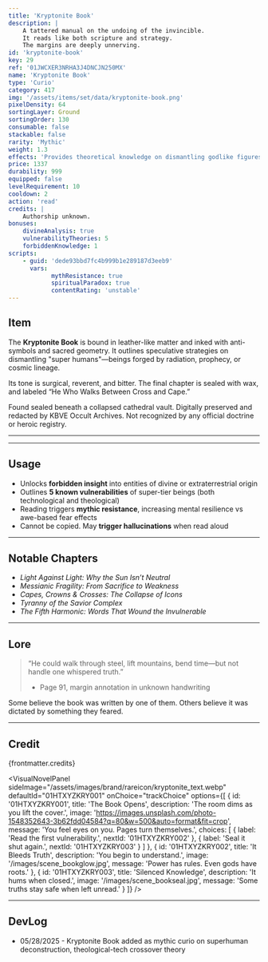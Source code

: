 ```yaml
---
title: 'Kryptonite Book'
description: | 
    A tattered manual on the undoing of the invincible.
    It reads like both scripture and strategy.
    The margins are deeply unnerving.
id: 'kryptonite-book'
key: 29
ref: '01JWCXER3NRHA3J4DNCJN250MX'
name: 'Kryptonite Book'
type: 'Curio'
category: 417
img: '/assets/items/set/data/kryptonite-book.png'
pixelDensity: 64
sortingLayer: Ground
sortingOrder: 130
consumable: false
stackable: false
rarity: 'Mythic'
weight: 1.3
effects: 'Provides theoretical knowledge on dismantling godlike figures.'
price: 1337
durability: 999
equipped: false
levelRequirement: 10
cooldown: 2
action: 'read'
credits: |
    Authorship unknown.
bonuses:
    divineAnalysis: true
    vulnerabilityTheories: 5
    forbiddenKnowledge: 1
scripts:
    - guid: 'dede93bbd7fc4b999b1e289187d3eeb9'
      vars:
            mythResistance: true
            spiritualParadox: true
            contentRating: 'unstable'
---
```



## Item

The **Kryptonite Book** is bound in leather-like matter and inked with anti-symbols and sacred geometry.
It outlines speculative strategies on dismantling "super humans"—beings forged by radiation, prophecy, or cosmic lineage.

Its tone is surgical, reverent, and bitter.
The final chapter is sealed with wax, and labeled “He Who Walks Between Cross and Cape.”

Found sealed beneath a collapsed cathedral vault.
Digitally preserved and redacted by KBVE Occult Archives.
Not recognized by any official doctrine or heroic registry.

---

<ItemDBPanel data={frontmatter} />

---

## Usage

- Unlocks **forbidden insight** into entities of divine or extraterrestrial origin  
- Outlines **5 known vulnerabilities** of super-tier beings (both technological and theological)  
- Reading triggers **mythic resistance**, increasing mental resilience vs awe-based fear effects  
- Cannot be copied. May **trigger hallucinations** when read aloud

---

## Notable Chapters

- *Light Against Light: Why the Sun Isn’t Neutral*  
- *Messianic Fragility: From Sacrifice to Weakness*  
- *Capes, Crowns & Crosses: The Collapse of Icons*  
- *Tyranny of the Savior Complex*  
- *The Fifth Harmonic: Words That Wound the Invulnerable*

---

## Lore

> “He could walk through steel, lift mountains, bend time—but not handle one whispered truth.”  
> - Page 91, margin annotation in unknown handwriting

Some believe the book was written by one of them. Others believe it was dictated by something they feared.

---

## Credit

{frontmatter.credits}

<VisualNovelPanel
  sideImage="/assets/images/brand/rareicon/kryptonite_text.webp"
  defaultId="01HTXYZKRY001"
  onChoice="trackChoice"
  options={[
    {
      id: '01HTXYZKRY001',
      title: 'The Book Opens',
      description: 'The room dims as you lift the cover.',
      image: 'https://images.unsplash.com/photo-1548352643-3b62fdd04584?q=80&w=500&auto=format&fit=crop',
      message: 'You feel eyes on you. Pages turn themselves.',
      choices: [
        { label: 'Read the first vulnerability.', nextId: '01HTXYZKRY002' },
        { label: 'Seal it shut again.', nextId: '01HTXYZKRY003' }
      ]
    },
    {
      id: '01HTXYZKRY002',
      title: 'It Bleeds Truth',
      description: 'You begin to understand.',
      image: '/images/scene_bookglow.jpg',
      message: 'Power has rules. Even gods have roots.'
    },
    {
      id: '01HTXYZKRY003',
      title: 'Silenced Knowledge',
      description: 'It hums when closed.',
      image: '/images/scene_bookseal.jpg',
      message: 'Some truths stay safe when left unread.'
    }
  ]}
/>

---

## DevLog

- 05/28/2025 - Kryptonite Book added as mythic curio on superhuman deconstruction, theological-tech crossover theory

